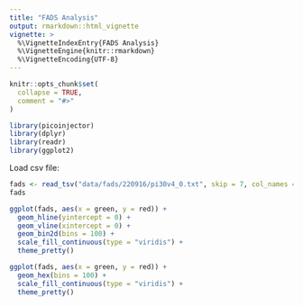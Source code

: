 ```yaml
---
title: "FADS Analysis"
output: rmarkdown::html_vignette
vignette: >
  %\VignetteIndexEntry{FADS Analysis}
  %\VignetteEngine{knitr::rmarkdown}
  %\VignetteEncoding{UTF-8}
---
```


```r
knitr::opts_chunk$set(
  collapse = TRUE,
  comment = "#>"
)
```

```r
library(picoinjector)
library(dplyr)
library(readr)
library(ggplot2)
```



Load csv file:

```r
fads <- read_tsv("data/fads/220916/pi30v4_0.txt", skip = 7, col_names = c("time", "blue", "green", "red", "width", "spacing"), show_col_types = FALSE, locale = locale(decimal_mark = ","))
fads
```



```r
ggplot(fads, aes(x = green, y = red)) + 
  geom_hline(yintercept = 0) + 
  geom_vline(xintercept = 0) + 
  geom_bin2d(bins = 100) + 
  scale_fill_continuous(type = "viridis") + 
  theme_pretty()
```




```r
ggplot(fads, aes(x = green, y = red)) + 
  geom_hex(bins = 100) + 
  scale_fill_continuous(type = "viridis") + 
  theme_pretty()
```




















